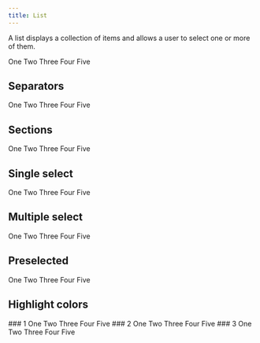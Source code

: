 ```yaml
---
title: List
---
```


A list displays a collection of items and allows a user to select one or more of them.

<Example>
  <List>
    <ListItem>One</ListItem>
    <ListItem>Two</ListItem>
    <ListItem>Three</ListItem>
    <ListItem>Four</ListItem>
    <ListItem>Five</ListItem>
  </List>
</Example>

## Separators

<Example>
  <List>
    <ListItem>One</ListItem>
    <ListItem>Two</ListItem>
    <ListSeparator />
    <ListItem>Three</ListItem>
    <ListItem>Four</ListItem>
    <ListSeparator />
    <ListItem>Five</ListItem>
  </List>
</Example>

## Sections

<Example>
  <List>
    <ListSection title="Introduction">
      <ListItem>One</ListItem>
      <ListItem>Two</ListItem>
      <ListItem>Three</ListItem>
    </ListSection>
    <ListSection title="Summary">
      <ListItem>Four</ListItem>
      <ListItem>Five</ListItem>
    </ListSection>
  </List>
</Example>

## Single select

<Example>
  <List selectionMode="single">
    <ListItem>One</ListItem>
    <ListItem>Two</ListItem>
    <ListItem>Three</ListItem>
    <ListItem>Four</ListItem>
    <ListItem>Five</ListItem>
  </List>
</Example>

## Multiple select

<Example>
  <List selectionMode="multiple">
    <ListItem>One</ListItem>
    <ListItem>Two</ListItem>
    <ListItem>Three</ListItem>
    <ListItem>Four</ListItem>
    <ListItem>Five</ListItem>
  </List>
</Example>

## Preselected

<Example>
  <List selectionMode="multiple" defaultSelectedKeys={['three', 'five']}>
    <ListItem id="one">One</ListItem>
    <ListItem id="two">Two</ListItem>
    <ListItem id="three">Three</ListItem>
    <ListItem id="four">Four</ListItem>
    <ListItem id="five">Five</ListItem>
  </List>
</Example>

## Highlight colors

<Example direction="row">
  ### 1
  <List highlightColor="2" selectionMode="single">
    <ListItem>One</ListItem>
    <ListItem>Two</ListItem>
    <ListItem>Three</ListItem>
    <ListItem>Four</ListItem>
    <ListItem>Five</ListItem>
  </List>
  ### 2
  <List highlightColor="4" selectionMode="single" hoverColor="3">
    <ListItem>One</ListItem>
    <ListItem>Two</ListItem>
    <ListItem>Three</ListItem>
    <ListItem>Four</ListItem>
    <ListItem>Five</ListItem>
  </List>
  ### 3
  <List highlightColor="6" selectionMode="single">
    <ListItem>One</ListItem>
    <ListItem>Two</ListItem>
    <ListItem>Three</ListItem>
    <ListItem>Four</ListItem>
    <ListItem>Five</ListItem>
  </List>
</Example>
